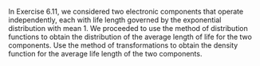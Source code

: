In Exercise 6.11, we considered two electronic components that operate independently, each with life length governed by the exponential distribution with mean $1$.
We proceeded to use the method of distribution functions to obtain the distribution of the average length of life for the two components.
Use the method of transformations to obtain the density function for the average life length of the two components.
